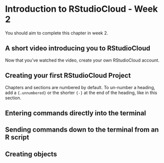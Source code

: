 # Introduction to RStudioCloud - Week 2

You should aim to complete this chapter in week 2. 

## A short video introducing you to RStudioCloud

Now that you've watched the video, create your own RStudioCloud account.

## Creating your first RStudioCloud Project

Chapters and sections are numbered by default. To un-number a heading, add a `{.unnumbered}` or the shorter `{-}` at the end of the heading, like in this section.

## Entering commands directly into the terminal

## Sending commands down to the terminal from an R script

## Creating objects 
